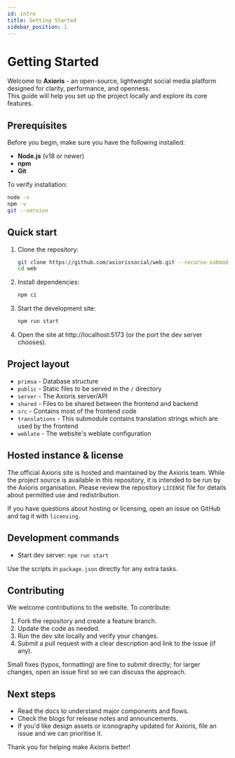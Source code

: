 ```yaml
---
id: intro
title: Getting Started
sidebar_position: 1
---
```


# Getting Started

Welcome to **Axioris** - an open-source, lightweight social media platform designed for clarity, performance, and openness.  
This guide will help you set up the project locally and explore its core features.

## Prerequisites

Before you begin, make sure you have the following installed:

- **Node.js** (v18 or newer)
- **npm**
- **Git**

To verify installation:

```bash
node -v
npm -v
git --version
```

## Quick start

1. Clone the repository:

	```bash
	git clone https://github.com/axiorissocial/web.git --recurse-submodules
	cd web
	```

2. Install dependencies:

	```bash
	npm ci
	```

3. Start the development site:

	```bash
	npm run start
	```

4. Open the site at http://localhost:5173 (or the port the dev server chooses).

## Project layout

- `primsa` - Database structure
- `public` - Static files to be served in the `/` directory
- `server` - The Axioris server/API
- `shared` - Files to be shared between the frontend and backend
- `src` - Contains most of the frontend code
- `translations` - This submodule contains translation strings which are used by the frontend
- `weblate` - The website's weblate configuration

## Hosted instance & license

The official Axioris site is hosted and maintained by the Axioris team. While the project source is available in this repository, it is intended to be run by the Axioris organisation. Please review the repository `LICENSE` file for details about permitted use and redistribution.

If you have questions about hosting or licensing, open an issue on GitHub and tag it with `licensing`.

## Development commands

- Start dev server: `npm run start`

Use the scripts in `package.json` directly for any extra tasks.

## Contributing

We welcome contributions to the website. To contribute:

1. Fork the repository and create a feature branch.
2. Update the code as needed.
3. Run the dev site locally and verify your changes.
4. Submit a pull request with a clear description and link to the issue (if any).

Small fixes (typos, formatting) are fine to submit directly; for larger changes, open an issue first so we can discuss the approach.

## Next steps

- Read the docs to understand major components and flows.
- Check the blogs for release notes and announcements.
- If you'd like design assets or iconography updated for Axioris, file an issue and we can prioritise it.

Thank you for helping make Axioris better!